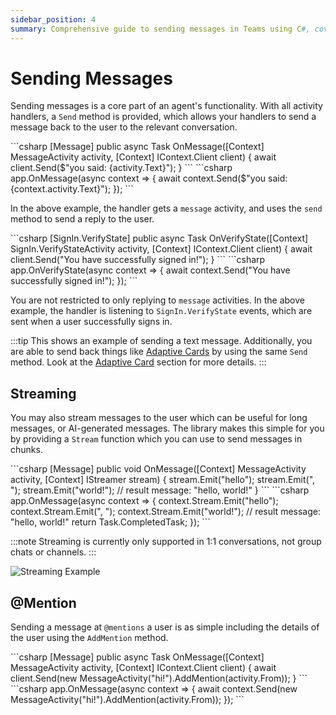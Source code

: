 ```yaml
---
sidebar_position: 4
summary: Comprehensive guide to sending messages in Teams using C#, covering basic text messages, streaming for long-form content, and @mentions, with examples in both controller and minimal API styles.
---
```



# Sending Messages

Sending messages is a core part of an agent's functionality. With all activity handlers, a `Send` method is provided, which allows your handlers to send a message back to the user to the relevant conversation. 

<Tabs>
  <TabItem label="Controller" value="controller" default>
    ```csharp 
    [Message]
    public async Task OnMessage([Context] MessageActivity activity, [Context] IContext.Client client)
    {
        await client.Send($"you said: {activity.Text}");
    }
    ```
  </TabItem>
  <TabItem label="Minimal" value="minimal">
    ```csharp 
    app.OnMessage(async context =>
    {
        await context.Send($"you said: {context.activity.Text}");
    });
    ```
  </TabItem>
</Tabs>

In the above example, the handler gets a `message` activity, and uses the `send` method to send a reply to the user.

<Tabs>
  <TabItem label="Controller" value="controller" default>
    ```csharp 
    [SignIn.VerifyState]
    public async Task OnVerifyState([Context] SignIn.VerifyStateActivity activity, [Context] IContext.Client client)
    {
        await client.Send("You have successfully signed in!");
    }
    ```
  </TabItem>
  <TabItem label="Minimal" value="minimal">
    ```csharp 
    app.OnVerifyState(async context =>
    {
        await context.Send("You have successfully signed in!");
    });
    ```
  </TabItem>
</Tabs>

You are not restricted to only replying to `message` activities. In the above example, the handler is listening to `SignIn.VerifyState` events, which are sent when a user successfully signs in. 

:::tip
This shows an example of sending a text message. Additionally, you are able to send back things like [Adaptive Cards](../../in-depth-guides/adaptive-cards) by using the same `Send` method. Look at the [Adaptive Card](../../in-depth-guides/adaptive-cards) section for more details.
:::

## Streaming

You may also stream messages to the user which can be useful for long messages, or AI-generated messages. The library makes this simple for you by providing a `Stream` function which you can use to send messages in chunks. 

<Tabs>
  <TabItem label="Controller" value="controller" default>
    ```csharp 
    [Message]
    public void OnMessage([Context] MessageActivity activity, [Context] IStreamer stream)
    {
        stream.Emit("hello");
        stream.Emit(", ");
        stream.Emit("world!");
        // result message: "hello, world!"
    }
    ```
  </TabItem>
  <TabItem label="Minimal" value="minimal">
    ```csharp 
    app.OnMessage(async context =>
    {
        context.Stream.Emit("hello");
        context.Stream.Emit(", ");
        context.Stream.Emit("world!");
        // result message: "hello, world!"
        return Task.CompletedTask;
    });
    ```
  </TabItem>
</Tabs>

:::note
Streaming is currently only supported in 1:1 conversations, not group chats or channels.
:::

![Streaming Example](/screenshots/streaming-chat.gif)

## @Mention

Sending a message at `@mentions` a user is as simple including the details of the user using the `AddMention` method.

<Tabs>
  <TabItem label="Controller" value="controller" default>
    ```csharp 
    [Message]
    public async Task OnMessage([Context] MessageActivity activity, [Context] IContext.Client client)
    {
        await client.Send(new MessageActivity("hi!").AddMention(activity.From));
    }
    ```
  </TabItem>
  <TabItem label="Minimal" value="minimal">
    ```csharp 
    app.OnMessage(async context =>
    {
        await context.Send(new MessageActivity("hi!").AddMention(activity.From));
    });
    ```
  </TabItem>
</Tabs>
